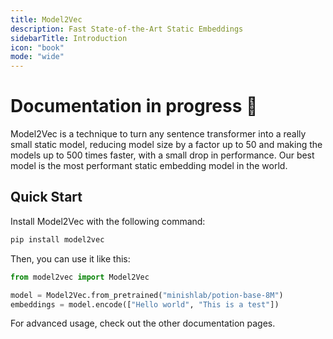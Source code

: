 ```yaml
---
title: Model2Vec
description: Fast State-of-the-Art Static Embeddings
sidebarTitle: Introduction
icon: "book"
mode: "wide"
---
```


# Documentation in progress 🚧

Model2Vec is a technique to turn any sentence transformer into a really small static model, reducing model size by a factor up to 50 and making the models up to 500 times faster, with a small drop in performance. Our best model is the most performant static embedding model in the world.


## Quick Start 

Install Model2Vec with the following command:
```bash
pip install model2vec
```

Then, you can use it like this:

```python
from model2vec import Model2Vec

model = Model2Vec.from_pretrained("minishlab/potion-base-8M")
embeddings = model.encode(["Hello world", "This is a test"])
```

For advanced usage, check out the other documentation pages.
